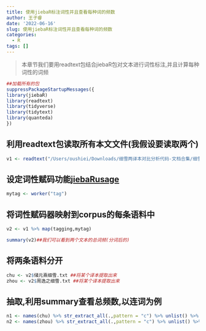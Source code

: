 ```yaml
---
title: 使用jiebaR标注词性并且查看每种词的频数
author: 王子睿
date: '2022-06-16'
slug: 使用jiebaR标注词性并且查看每种词的频数
categories:
  - R
tags: []
---
```


>本章节我们要用readtext包结合jiebaR包对文本进行词性标注,并且计算每种词性的词频


```r
##加载所有的包
suppressPackageStartupMessages({
library(jiebaR)
library(readtext)
library(tidyverse)
library(tidytext)
library(quanteda)
})
```

## 利用readtext包读取所有本文文件(我假设要读取两个)

```r
v1 <- readtext("/Users/oushiei/Downloads/细雪两译本对比分析代码-文档合集/细雪txt两部") %>% corpus();v1
```
## 设定词性赋码功能[jiebaRusage](https://qinwenfeng.com/jiebaR/section-5.html#section-5.0.1)
```r
mytag <- worker("tag")
```
## 将词性赋码器映射到corpus的每条语料中
```r
v2 <- v1 %>% map(tagging,mytag)
```

```r
summary(v2)##我们可以看到两个文本的总词频(分词后的)
```
## 将两条语料分开
```r
chu <- v2$储元熹细雪.txt ##将某个译本提取出来
zhou <- v2$周逸之细雪.txt ##将某个译本提取出来
```
## 抽取,利用summary查看总频数,以连词为例
```r
n1 <- names(chu) %>% str_extract_all(.,pattern = "c") %>% unlist() %>% summary();n1
n2 <- names(zhou) %>% str_extract_all(.,pattern = "c") %>% unlist() %>% summary();n2
```

